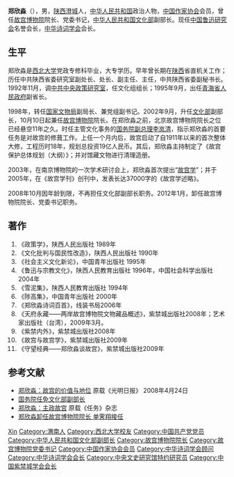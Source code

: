 '''郑欣淼'''（{{bd|1947年|10月|catIdx=Z郑}}），男，[[陕西省|陕西]][[澄城|澄城]]人，[[中华人民共和国|中华人民共和国]]政治人物，[[中国作家协会|中国作家协会]]会员，曾任[[故宫博物院|故宫博物院]]院长、党委书记，[[中华人民共和国文化部|中华人民共和国文化部]]副部长。现任[[中国鲁迅研究会|中国鲁迅研究会]]名誉会长，[[中华诗词学会|中华诗词学会]]会长。

== 生平 ==
郑欣淼是[[西北大学_(中国)|西北大学]]党政专修科毕业，大专学历。早年曾长期在[[陕西|陕西]]省直机关工作；历任中共陕西省委研究室副处长、处长、副主任、主任，中共陕西省委副秘书长。1992年11月，调[[中共中央政策研究室|中共中央政策研究室]]，任文化组组长；1995年9月，出任[[青海省人民政府|青海省人民政府]]副省长。

1998年，转任[[国家文物局|国家文物局]]副局长、兼党组副书记。2002年9月，升任[[中华人民共和国文化部|文化部]]副部长，10月10日起兼任[[故宫博物院|故宫博物院]]院长。在郑欣淼之前，北京故宫博物院院长之位已经悬空11年之久。时任主管文化事务的[[国务院副总理|国务院副总理]][[李岚清|李岚清]]，指示郑欣淼的首要任务是对故宫的修葺工作。上任一个月内后，故宫启动了自1911年以来的首次整体大修，工程历时18年，规划总投资19亿人民币。其后，郑欣淼主持制定了《故宫保护总体规划（大纲）》；并对馆藏文物进行清理造册。

2003年，在南京博物院的一次学术研讨会上，郑欣淼首次提出“[[故宫学|故宫学]]”；并于2005年，在《故宫学刊》创刊中，发表长达37000字的《故宫学述略》。

2008年10月因年龄到限，不再担任文化部副部长职务。2012年1月，卸任故宫博物院院长、党委书记职务。

== 著作 ==
#《政策学》，陕西人民出版社 1989年
#《文化批判与国民性改造》，陕西人民出版社 1990年
#《社会主义文化新论》，中国青年出版社 1995年
#《鲁迅与宗教文化》，陕西人民教育出版社 1996年，中国社会科学出版社 2004年
#《雪泥集》，陕西人民教育出版社 1994年
#《陟高集》，中国青年出版社 2000年
#《郑欣淼诗词百首》，线装书局2006年
#《天府永藏——两岸故宫博物院文物藏品概述》，紫禁城出版社2008年；艺术家出版社（台湾），2009年3月。
#《紫禁内外》，紫禁城出版社2008年
#《故宫与故宫学》，紫禁城出版社2009年
#《守望经典——郑欣淼谈故宫》，紫禁城出版社2009年

== 参考文献 ==
* [https://web.archive.org/web/20160304061115/http://theory.people.com.cn/GB/49167/7160260.html 郑欣淼：故宫的价值与地位] 原载《光明日报》 2008年4月24日
* [http://culture.people.com.cn/GB/22226/65560/65588/8497725.html 国务院任免文化部副部长] {{Wayback|url=http://culture.people.com.cn/GB/22226/65560/65588/8497725.html |date=20090131091900 }} 
* [http://news.sohu.com/20081119/n260733804.shtml 郑欣淼：主政故宫] {{Wayback|url=http://news.sohu.com/20081119/n260733804.shtml |date=20160305020142 }} 原载《任务》杂志
* [http://politics.people.com.cn/GB/41223/16851976.html 郑欣淼卸任故宫博物院院长 单霁翔接任] {{Wayback|url=http://politics.people.com.cn/GB/41223/16851976.html |date=20120121195830 }}

{{start box}}
{{s-gov|prc}}
{{s-before|[[张忠培|张忠培]]}}
{{s-title|[[國立故宮博物院|故宮博物院]]院长|2002年10月10日－2012年1月10日}}
{{s-after|[[单霁翔|单霁翔]]}}
{{end box}}

{{中央文史研究馆特约研究员}}
{{Navboxes
| title  = 郑欣淼在[[中华诗词学会|中华诗词学会]]的职务
| list1  =
{{中华诗词学会第二届理事会}}
{{中华诗词学会第三届理事会}}
{{中华诗词学会第四届理事会}}
}}

{{Authority control}}
{{DEFAULTSORT:Zheng郑}}
[[Category:郑姓|Xin]]
[[Category:渭南人|Category:渭南人]]
[[Category:西北大学校友|Category:西北大学校友]]
[[Category:中国共产党党员|Category:中国共产党党员]]
[[Category:中华人民共和国文化部副部长|Category:中华人民共和国文化部副部长]]
[[Category:故宫博物院院长|Category:故宫博物院院长]]
[[Category:故宫博物院党委书记|Category:故宫博物院党委书记]]
[[Category:中国作家协会会员|Category:中国作家协会会员]]
[[Category:中华诗词学会顾问|Category:中华诗词学会顾问]]
[[Category:中华诗词学会会长|Category:中华诗词学会会长]]
[[Category:中央文史研究馆特约研究员|Category:中央文史研究馆特约研究员]]
[[Category:中国紫禁城学会会长|Category:中国紫禁城学会会长]]